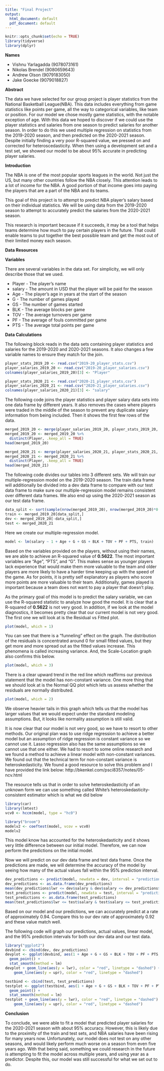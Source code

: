 ```yaml
---
title: "Final Project"
output:
  html_document: default
  pdf_document: default
---
```


```R
knitr::opts_chunk$set(echo = TRUE)
library(tidyverse)
library(dplyr)
```

**Names**

* Vishnu Yarlagadda (9078073161) 
* Nikolas Brendel (9080659643) 
* Andrew Olson (9079183050) 
* Jake Goecke (9079018827)

**Abstract**

The data we have selected for our group project is player statistics from the National Basketball League(NBA). This data includes everything from game statistics like points per game, all the way to categorical variables, like team or position. For our model we chose mostly game statistics, with the notable exception of age. With this data we hoped to discover if we could use the player statistics and salaries from one season to predict salaries for another season. In order to do this we used multiple regression on statistics from the 2019-2020 season, and then predicted on the 2020-2021 season. Despite initially finding a very poor R-squared value, we pressed on and corrected for heteroscedasticity. When then using a development set and a test set, we showed our model to be about 95% accurate in predicting player salaries.

**Introduction**

The NBA is one of the most popular sports leagues in the world. Not just the US, but many other countries follow the NBA closely. This attention leads to a lot of income for the NBA. A good portion of that income goes into paying the players that are a part of the NBA and its teams.

This goal of this project is to attempt to predict NBA player's salary based on their individual statistics. We will be using data from the 2019-2020 season to attempt to accurately predict the salaries from the 2020-2021 season.

This research is important because if it succeeds, it may be a tool that helps teams determine how much to pay certain players in the future. That could enable teams to put together the best possible team and get the most out of their limited money each season.

**Data Resources**

**Variables**

There are several variables in the data set. For simplicity, we will only describe those that we used.

* Player - The player's name
* salary - The amount in USD that the player will be paid for the season
* Age  - The player's age in years at the start of the season
* G - The number of games played
* GS - The number of games started
* BLK - The average blocks per game
* TOV - The average turnovers per game
* PF - The average of fouls committed per game
* PTS - The average total points per game

**Data Calculations**

The following block reads in the data sets containing player statistics and salaries for the 2019-2020 and 2020-2021 seasons. It also changes a few variable names to ensure they match for the join.

```R
player_stats_2019_20 <- read.csv("2019-20_player_stats.csv")
player_salaries_2019_20 <- read.csv("2019-20_player_salaries.csv")
colnames(player_salaries_2019_20)[3] <- "Player"

player_stats_2020_21 <- read.csv("2020-21_player_stats.csv")
player_salaries_2020_21 <- read.csv("2020-21_player_salaries.csv")
colnames(player_salaries_2020_21)[3] <- "salary"
```

The following code joins the player statistics and player salary data sets into one data frame by different years. It also removes the cases where players were traded in the middle of the season to prevent any duplicate salary information from being included. Then it shows the first few rows of the data.

```R
merged_2019_20 <- merge(player_salaries_2019_20, player_stats_2019_20, by = 'Player')
merged_2019_20 <- merged_2019_20 %>%
  distinct(Player, .keep_all = TRUE)
head(merged_2019_20)

merged_2020_21 <- merge(player_salaries_2020_21, player_stats_2020_21, by = 'Player')
merged_2020_21 <- merged_2020_21 %>%
  distinct(Player, .keep_all = TRUE)
head(merged_2020_21)
```

The following code divides our tables into 3 different sets. We will train our multiple-regression model on the 2019-2020 season. The train data frame will additionally be divided into a dev data frame to compare with our test data frame to make sure our multiple-regression model remains consistent over different data frames. We also end up using the 2020-2021 season as our test data frame.

```R
data_split <- sort(sample(nrow(merged_2019_20), nrow(merged_2019_20)*0.8))
train <- merged_2019_20[data_split,]
dev <- merged_2019_20[-data_split,]
test <- merged_2020_21
```

Here we create our multiple-regression model.

```R
model <- lm(salary ~ 1 + Age + G + GS + BLK + TOV + PF + PTS, train)
```

Based on the variables provided on the players, without using their names, we are able to achieve an R-squared value of **0.5622**. The most important variables are "Age", "PTS", and "G". This makes sense as younger players lack experience that would make them more valuable to the team and older players are more likely to have a harder time keeping up with the speed of the game. As for points, it is pretty self explanatory as players who score more points are more valuable to their team. Additionally, games played is important because a team does not want to pay a player that doesn't play.

As the primary goal of this model is to predict the salary variable, we can use the R-squared statistic to analyze how good the model. It is clear that a R-squared of **0.5622** is not very good. In addition, if we look at the model diagnostics, it becomes pretty clear that our current model is not very good. The first one we will look at is the Residual vs Fitted plot. 

```r
plot(model, which = 1)
```

You can see that there is a "funneling" effect on the graph. The distribution of the residuals is concentrated around 0 for small fitted values, but they get more and more spread out as the fitted values increase. This phenomena is called increasing variance. And, the Scale-Location graph also confirms this below. 

```r
plot(model, which = 3)
```

There is a clear upward trend in the red line which reaffirms our previous statement that the model has non-constant variance. One more thing that we should look at is the Normal QQ plot which lets us assess whether the residuals are normally distributed. 

```r
plot(model, which = 2)
```

We observe heavier tails in this graph which tells us that the model has larger values that we would expect under the standard modeling assumptions. But, it looks like normality assumption is still valid. 

It is now clear that our model is not very good, so we have to resort to other methods. Our original plan was to use ridge regression to achieve a better model but an assumption of ridge regression is constant variance so we cannot use it. Lasso regression also has the same assumptions so we cannot use that one either. We had to resort to some online research and we found a method to achieve a linear model with non-constant variances. We found out that the technical term for non-constant variance is heteroskedasticity. We found a good resource to solve this problem and I have provided the link below:
http://bkenkel.com/psci8357/notes/05-ncv.html

The resource tells us that in order to solve heteroskedasticity of an unknown form we can use something called White’s heteroskedasticity-consistent estimator which is what we did below

```r
library(car)
library(lmtest)
vcv0 <- hccm(model, type = "hc0")

library("broom")
modelv2 <- coeftest(model, vcov = vcv0)
modelv2
```
This model know has accounted for the heteroskedasticity and it shows very little difference between our initial model. Therefore, we can now perform the predictions on the initial model. 


Now we will predict on our dev data frame and test data frame. Once the predictions are made, we will determine the accuracy of the model by seeing how many of the actual values fall within the 95% prediction interval.

```R
dev_predictions <- predict(model, newdata = dev, interval = "prediction")
dev_predictions <- as.data.frame(dev_predictions)
mean(dev_predictions$lwr <= dev$salary & dev$salary <= dev_predictions$upr)
test_predictions <- predict(model, newdata = test, interval = "prediction")
test_predictions <- as.data.frame(test_predictions)
mean(test_predictions$lwr <= test$salary & test$salary <= test_predictions$upr)
```

Based on our model and our predictions, we can accurately predict at a rate of approximately 0.94. Compare this to our dev rate of approximately 0.92 and these value match well.

The following code will graph our predictions, actual values, linear model, and the 95% prediction intervals for both our dev data and our test data.

```R
library("ggplot2")
devbind <- cbind(dev, dev_predictions)
devplot <- ggplot(devbind, aes(1 + Age + G + GS + BLK + TOV + PF + PTS, salary)) +
  geom_point() +
  stat_smooth(method = lm)
devplot + geom_line(aes(y = lwr), color = "red", linetype = "dashed") +
    geom_line(aes(y = upr), color = "red", linetype = "dashed")

testbind <- cbind(test, test_predictions)
testplot <- ggplot(testbind, aes(1 + Age + G + GS + BLK + TOV + PF + PTS, salary)) +
  geom_point() +
  stat_smooth(method = lm)
testplot + geom_line(aes(y = lwr), color = "red", linetype = "dashed") +
    geom_line(aes(y = upr), color = "red", linetype = "dashed")
```

**Conclusion**

To conclude, we were able to fit a model that predicted player salaries for the 2020-2021 season with about 95% accuracy. However, this is likely due to the proximity of the train and test sets, and NBA salaries have been rising for many years now. Unfortunately, our model does not test on any other seasons, and would likely perform much worse on a season from even five years ago. With that being said, something we could research in the future is attempting to fit the model across multiple years, and using year as a predictor. Despite this, our model was still successful for what we set out to do. 
